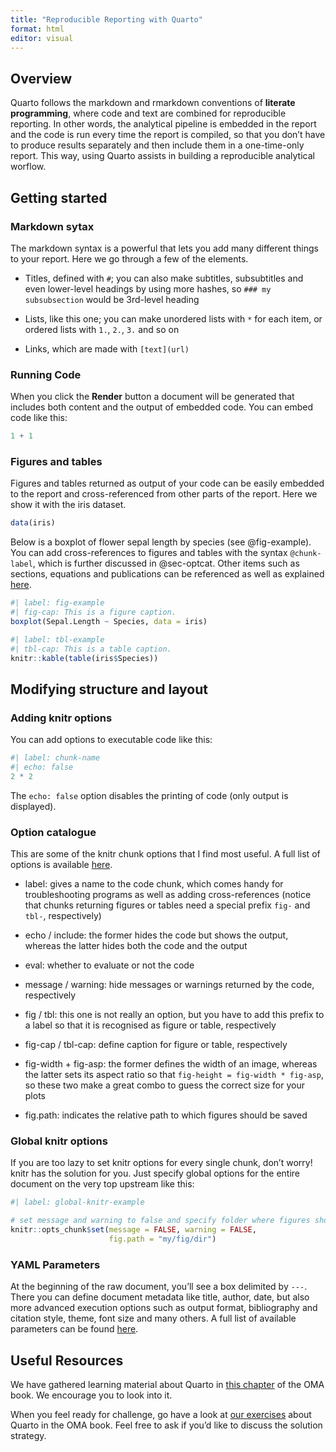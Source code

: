 ```yaml
---
title: "Reproducible Reporting with Quarto"
format: html
editor: visual
---
```


## Overview

Quarto follows the markdown and rmarkdown conventions of **literate programming**, where code and text are combined for reproducible reporting. In other words, the analytical pipeline is embedded in the report and the code is run every time the report is compiled, so that you don't have to produce results separately and then include them in a one-time-only report. This way, using Quarto assists in building a reproducible analytical worflow.

## Getting started

### Markdown sytax

The markdown syntax is a powerful that lets you add many different things to your report. Here we go through a few of the elements.

-   Titles, defined with `#`; you can also make subtitles, subsubtitles and even lower-level headings by using more hashes, so `### my subsubsection` would be 3rd-level heading

-   Lists, like this one; you can make unordered lists with `*` for each item, or ordered lists with `1.`, `2.`, `3.` and so on

-   Links, which are made with `[text](url)`

### Running Code

When you click the **Render** button a document will be generated that includes both content and the output of embedded code. You can embed code like this:

```r
1 + 1
```

### Figures and tables

Figures and tables returned as output of your code can be easily embedded to the report and cross-referenced from other parts of the report. Here we show it with the iris dataset.

```r
data(iris)
```

Below is a boxplot of flower sepal length by species (see @fig-example). You can add cross-references to figures and tables with the syntax `@chunk-label`, which is further discussed in @sec-optcat. Other items such as sections, equations and publications can be referenced as well as explained [here](https://quarto.org/docs/authoring/cross-references.html).

```r
#| label: fig-example
#| fig-cap: This is a figure caption.
boxplot(Sepal.Length ~ Species, data = iris)
```

```r
#| label: tbl-example
#| tbl-cap: This is a table caption.
knitr::kable(table(iris$Species))
```

## Modifying structure and layout

### Adding knitr options

You can add options to executable code like this:

```r
#| label: chunk-name
#| echo: false
2 * 2
```

The `echo: false` option disables the printing of code (only output is displayed).

### Option catalogue {#sec-optcat}

This are some of the knitr chunk options that I find most useful. A full list of options is available [here](https://yihui.org/knitr/options/).

-   label: gives a name to the code chunk, which comes handy for troubleshooting programs as well as adding cross-references (notice that chunks returning figures or tables need a special prefix `fig-` and `tbl-`, respectively)

-   echo / include: the former hides the code but shows the output, whereas the latter hides both the code and the output

-   eval: whether to evaluate or not the code

-   message / warning: hide messages or warnings returned by the code, respectively

-   fig / tbl: this one is not really an option, but you have to add this prefix to a label so that it is recognised as figure or table, respectively

-   fig-cap / tbl-cap: define caption for figure or table, respectively

-   fig-width + fig-asp: the former defines the width of an image, whereas the latter sets its aspect ratio so that `fig-height = fig-width * fig-asp`, so these two make a great combo to guess the correct size for your plots

-   fig.path: indicates the relative path to which figures should be saved

### Global knitr options

If you are too lazy to set knitr options for every single chunk, don't worry! knitr has the solution for you. Just specify global options for the entire document on the very top upstream like this:

```r
#| label: global-knitr-example

# set message and warning to false and specify folder where figures should be saved for the entire document (put upstream everything)
knitr::opts_chunk$set(message = FALSE, warning = FALSE,
                      fig.path = "my/fig/dir")
```

### YAML Parameters

At the beginning of the raw document, you'll see a box delimited by `---`. There you can define document metadata like title, author, date, but also more advanced execution options such as output format, bibliography and citation style, theme, font size and many others. A full list of available parameters can be found [here](https://quarto.org/docs/reference/formats/html.html).

## Useful Resources

We have gathered learning material about Quarto in [this chapter](https://microbiome.github.io/OMA/resources.html#quarto) of the OMA book. We encourage you to look into it.

When you feel ready for challenge, go have a look at [our exercises](https://microbiome.github.io/OMA/exercises.html#workflows) about Quarto in the OMA book. Feel free to ask if you'd like to discuss the solution strategy.
